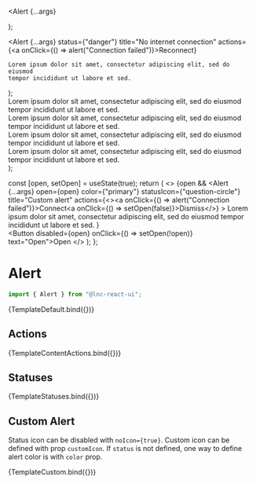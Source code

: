 
<Meta title="Feedback/Alert" component={Alert} />

  <Alert {...args}
  ></Alert>
);

  <Alert
    {...args}
    status={"danger"}
    title="No internet connection"
    actions={<a onClick={() => alert("Connection failed")}>Reconnect</a>}
  >
    Lorem ipsum dolor sit amet, consectetur adipiscing elit, sed do eiusmod
    tempor incididunt ut labore et sed.
  </Alert>
);

  <div>
    <Alert
      {...args}
      status={"information"}
      title="A new software update is available. See what’s new in version 3.0.0."
    >
      Lorem ipsum dolor sit amet, consectetur adipiscing elit, sed do eiusmod
      tempor incididunt ut labore et sed.
    </Alert>
    <br />
    <Alert {...args} status={"success"} title="Order completed">
      Lorem ipsum dolor sit amet, consectetur adipiscing elit, sed do eiusmod
      tempor incididunt ut labore et sed.
    </Alert>
    <br />
    <Alert {...args} status={"warning"} title="Attention needed">
      Lorem ipsum dolor sit amet, consectetur adipiscing elit, sed do eiusmod
      tempor incididunt ut labore et sed.
    </Alert>
    <br />
    <Alert {...args} status={"danger"} title="No internet connection">
      Lorem ipsum dolor sit amet, consectetur adipiscing elit, sed do eiusmod
      tempor incididunt ut labore et sed.
    </Alert>
  </div>
);

  const [open, setOpen] = useState(true);
  return (
    <>
      {open && <Alert
        {...args}
        open={open}
        color={"primary"}
        statusIcon={"question-circle"}
        title="Custom alert"
        actions={<><a onClick={() => alert("Connection failed")}>Connect</a><a onClick={() => setOpen(false)}>Dismiss</a></>}
      >
        Lorem ipsum dolor sit amet, consectetur adipiscing elit, sed do eiusmod
        tempor incididunt ut labore et sed.
      </Alert>}
      <br/>
      <Button disabled={open} onClick={() => setOpen(!open)} text="Open">Open</Button>
    </>
  );
};

# Alert

```jsx
import { Alert } from "@lnc-react-ui";
```

<Canvas>
  <Story name="Default" args={{ status: "information", title: "A new software update is available. See what’s new in version 3.0.0."}}>{TemplateDefault.bind({})}</Story>
</Canvas>

<ArgsTable story="Default" />

## Actions

<Canvas>
  <Story name="Actions">{TemplateContentActions.bind({})}</Story>
</Canvas>

## Statuses

<Canvas>
  <Story name="Statuses">{TemplateStatuses.bind({})}</Story>
</Canvas>

## Custom Alert

Status icon can be disabled with `noIcon={true}`. Custom icon can be defined with prop `customIcon`. If `status` is not defined, one way to define alert color is with `color` prop.

<Canvas withSource="open">
  <Story name="Custom">{TemplateCustom.bind({})}</Story>
</Canvas>